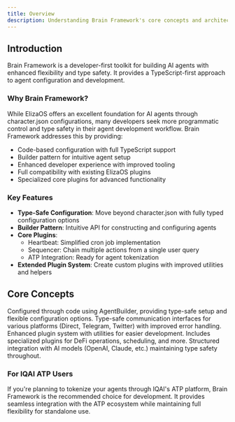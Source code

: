 ```yaml
---
title: Overview
description: Understanding Brain Framework's core concepts and architecture
---
```



## Introduction

Brain Framework is a developer-first toolkit for building AI agents with enhanced flexibility and type safety. It provides a TypeScript-first approach to agent configuration and development.

### Why Brain Framework?

While ElizaOS offers an excellent foundation for AI agents through character.json configurations, many developers seek more programmatic control and type safety in their agent development workflow. Brain Framework addresses this by providing:

- Code-based configuration with full TypeScript support
- Builder pattern for intuitive agent setup
- Enhanced developer experience with improved tooling
- Full compatibility with existing ElizaOS plugins
- Specialized core plugins for advanced functionality

### Key Features

- **Type-Safe Configuration**: Move beyond character.json with fully typed configuration options
- **Builder Pattern**: Intuitive API for constructing and configuring agents
- **Core Plugins**:
  - Heartbeat: Simplified cron job implementation
  - Sequencer: Chain multiple actions from a single user query
  - ATP Integration: Ready for agent tokenization
- **Extended Plugin System**: Create custom plugins with improved utilities and helpers

## Core Concepts

<CardGrid>
  <Card title="Agent" icon="comment-alt">
    Configured through code using AgentBuilder, providing type-safe setup and flexible configuration options.
  </Card>

  <Card title="Clients" icon="random">
    Type-safe communication interfaces for various platforms (Direct, Telegram, Twitter) with improved error handling.
  </Card>

  <Card title="Plugins" icon="puzzle">
    Enhanced plugin system with utilities for easier development. Includes specialized plugins for DeFi operations, scheduling, and more.
  </Card>

  <Card title="Model Providers" icon="setting">
    Structured integration with AI models (OpenAI, Claude, etc.) maintaining type safety throughout.
  </Card>
</CardGrid>

### For IQAI ATP Users

If you're planning to tokenize your agents through IQAI's ATP platform, Brain Framework is the recommended choice for development. It provides seamless integration with the ATP ecosystem while maintaining full flexibility for standalone use.